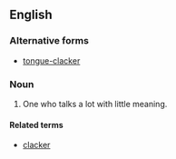 ==English==

===Alternative forms===
* [[tongue-clacker]]

===Noun===
{{en-noun}}

# {{context|obsolete|usually in plural}} One who talks a lot with little meaning.

====Related terms====
* [[clacker]]